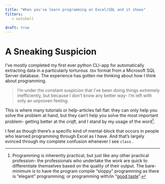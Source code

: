 ```yaml
---
title: "When you've learn programming on Excel/SQL and it shows"
filters:
   - nutshell

draft: true
---
```


# A Sneaking Suspicion
I've mostly completed my first ever python CLI-app for automatically extracting data in a particularly torturous .tsv format from a Microsoft SQL Server database. The experience has gotten me thinking about how I think about programming. 

> I'm under the constant suspicion that I've been doing things extremely inefficiently, but because I don't know any better way- I'm left with only an unproven feeling.  

This is where many tutorials or help-articles fall flat: they can only help you solve the problem at hand, but they can't help you solve the most important problem- getting better at the *craft*, and I stand by my usage of the word[^what_is_craft].

I feel as though there's a specific kind of mental-block that occurs in people who learned programming through Excel as I have. And that's largely evinced through my complete confusion whenever I see `class` . 

[^what_is_craft]: Programming is inherently practical, but just like any other practical profession- the professionals who undertake the work are quick to differentiate themselves based on the quality of their output. The bare-minimum is to have the program compile "sloppy" programming as there is "elegant" programming; or programming with/in "[good taste](https://github.com/mkirchner/linked-list-good-taste)".  

[^managers_standards]: In the US at least, everyone's first instinct on LinkedIn is to refer to them selves as an *engineer* of some-sort to negotiate a higher salary. But while people with technical skills may abound (cough, cough), there seems to be an enormous deficit when it comes to managers who insist on code-quality standards which improve the overall experience for their employees.

